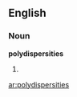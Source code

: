 ==English==

===Noun===
'''polydispersities'''

# {{plural of|polydispersity}}

[[ar:polydispersities]]